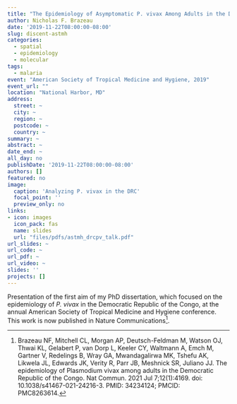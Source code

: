 ```yaml
---
title: "The Epidemiology of Asymptomatic P. vivax Among Adults in the Democratic Republic of the Congoo"
author: Nicholas F. Brazeau
date: '2019-11-22T08:00:00-08:00'
slug: discent-astmh
categories:
  - spatial
  - epidemiology
  - molecular
tags:
  - malaria
event: "American Society of Tropical Medicine and Hygiene, 2019"
event_url: ""
location: "National Harbor, MD"
address:
  street: ~
  city: ~
  region: ~
  postcode: ~
  country: ~
summary: ~
abstract: ~
date_end: ~
all_day: no
publishDate: '2019-11-22T08:00:00-08:00'
authors: []
featured: no
image:
  caption: 'Analyzing P. vivax in the DRC'
  focal_point: ''
  preview_only: no
links:
- icon: images
  icon_pack: fas
  name: slides
  url: "files/pdfs/astmh_drcpv_talk.pdf"
url_slides: ~
url_code: ~
url_pdf: ~
url_video: ~
slides: ''
projects: []
---
```


Presentation of the first aim of my PhD dissertation, which focused on the epidemiology of _P. vivax_ in the Democratic Republic of the Congo, at the annual American Society of Tropical Medicine and Hygiene conference. This work is now published in Nature Communications[^1].

[^1]: Brazeau NF, Mitchell CL, Morgan AP, Deutsch-Feldman M, Watson OJ, Thwai KL, Gelabert P, van Dorp L, Keeler CY, Waltmann A, Emch M, Gartner V, Redelings B, Wray GA, Mwandagalirwa MK, Tshefu AK, Likwela JL, Edwards JK, Verity R, Parr JB, Meshnick SR, Juliano JJ. The epidemiology of Plasmodium vivax among adults in the Democratic Republic of the Congo. Nat Commun. 2021 Jul 7;12(1):4169. doi: 10.1038/s41467-021-24216-3. PMID: 34234124; PMCID: PMC8263614.